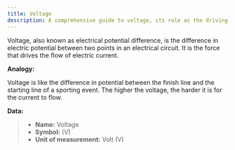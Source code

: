 ```yaml
---
title: Voltage
description: A comprehensive guide to voltage, its role as the driving force of electric current, and its applications in robotics and circuit design.
---
```


Voltage, also known as electrical potential difference, is the difference in electric potential between two points in an electrical circuit. It is the force that drives the flow of electric current.

**Analogy:**

Voltage is like the difference in potential between the finish line and the starting line of a sporting event. The higher the voltage, the harder it is for the current to flow.

**Data:**

> - **Name:** Voltage
> - **Symbol:** (V)
> - **Unit of measurement:** Volt (V)